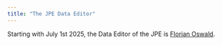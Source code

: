 ```yaml
---
title: "The JPE Data Editor"
---
```



Starting with July 1st 2025, the Data Editor of the JPE is [Florian Oswald](https://floswald.github.io).